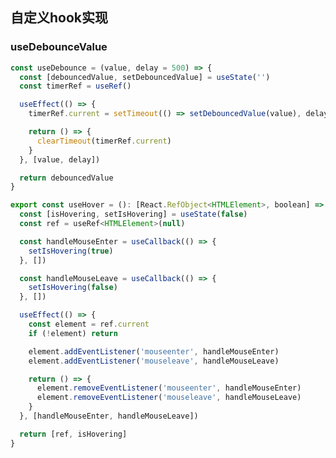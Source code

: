 ## 自定义hook实现

### useDebounceValue

```javascript
const useDebounce = (value, delay = 500) => {
  const [debouncedValue, setDebouncedValue] = useState('')
  const timerRef = useRef()

  useEffect(() => {
    timerRef.current = setTimeout(() => setDebouncedValue(value), delay)

    return () => {
      clearTimeout(timerRef.current)
    }
  }, [value, delay])

  return debouncedValue
}
```

```javascript
export const useHover = (): [React.RefObject<HTMLElement>, boolean] => {
  const [isHovering, setIsHovering] = useState(false)
  const ref = useRef<HTMLElement>(null)

  const handleMouseEnter = useCallback(() => {
    setIsHovering(true)
  }, [])

  const handleMouseLeave = useCallback(() => {
    setIsHovering(false)
  }, [])

  useEffect(() => {
    const element = ref.current
    if (!element) return

    element.addEventListener('mouseenter', handleMouseEnter)
    element.addEventListener('mouseleave', handleMouseLeave)

    return () => {
      element.removeEventListener('mouseenter', handleMouseEnter)
      element.removeEventListener('mouseleave', handleMouseLeave)
    }
  }, [handleMouseEnter, handleMouseLeave])

  return [ref, isHovering]
}
```
